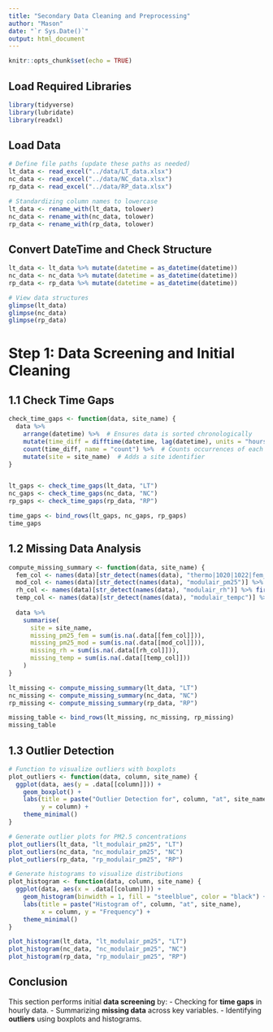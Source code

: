 ```yaml
---
title: "Secondary Data Cleaning and Preprocessing"
author: "Mason"
date: "`r Sys.Date()`"
output: html_document
---
```


```r
knitr::opts_chunk$set(echo = TRUE)
```

## Load Required Libraries
```r
library(tidyverse)
library(lubridate)
library(readxl)
```

## Load Data
```r
# Define file paths (update these paths as needed)
lt_data <- read_excel("../data/LT_data.xlsx")
nc_data <- read_excel("../data/NC_data.xlsx")
rp_data <- read_excel("../data/RP_data.xlsx")

# Standardizing column names to lowercase
lt_data <- rename_with(lt_data, tolower)
nc_data <- rename_with(nc_data, tolower)
rp_data <- rename_with(rp_data, tolower)
```

## Convert DateTime and Check Structure
```r
lt_data <- lt_data %>% mutate(datetime = as_datetime(datetime))
nc_data <- nc_data %>% mutate(datetime = as_datetime(datetime))
rp_data <- rp_data %>% mutate(datetime = as_datetime(datetime))

# View data structures
glimpse(lt_data)
glimpse(nc_data)
glimpse(rp_data)
```

# Step 1: Data Screening and Initial Cleaning

## 1.1 Check Time Gaps
```r
check_time_gaps <- function(data, site_name) {
  data %>%
    arrange(datetime) %>%  # Ensures data is sorted chronologically
    mutate(time_diff = difftime(datetime, lag(datetime), units = "hours")) %>%  # Computes time difference
    count(time_diff, name = "count") %>%  # Counts occurrences of each unique time gap
    mutate(site = site_name)  # Adds a site identifier
}


lt_gaps <- check_time_gaps(lt_data, "LT")
nc_gaps <- check_time_gaps(nc_data, "NC")
rp_gaps <- check_time_gaps(rp_data, "RP")

time_gaps <- bind_rows(lt_gaps, nc_gaps, rp_gaps)
time_gaps
```

## 1.2 Missing Data Analysis
```r
compute_missing_summary <- function(data, site_name) {
  fem_col <- names(data)[str_detect(names(data), "thermo|1020|1022|fem_avg")] %>% first() # Selects the first matching FEM column
  mod_col <- names(data)[str_detect(names(data), "modulair_pm25")] %>% first()
  rh_col <- names(data)[str_detect(names(data), "modulair_rh")] %>% first()
  temp_col <- names(data)[str_detect(names(data), "modulair_tempc")] %>% first()
  
  data %>%
    summarise(
      site = site_name,
      missing_pm25_fem = sum(is.na(.data[[fem_col]])),
      missing_pm25_mod = sum(is.na(.data[[mod_col]])),
      missing_rh = sum(is.na(.data[[rh_col]])),
      missing_temp = sum(is.na(.data[[temp_col]]))
    )
}

lt_missing <- compute_missing_summary(lt_data, "LT")
nc_missing <- compute_missing_summary(nc_data, "NC")
rp_missing <- compute_missing_summary(rp_data, "RP")

missing_table <- bind_rows(lt_missing, nc_missing, rp_missing)
missing_table
```

## 1.3 Outlier Detection
```r
# Function to visualize outliers with boxplots
plot_outliers <- function(data, column, site_name) {
  ggplot(data, aes(y = .data[[column]])) +
    geom_boxplot() +
    labs(title = paste("Outlier Detection for", column, "at", site_name),
         y = column) +
    theme_minimal()
}

# Generate outlier plots for PM2.5 concentrations
plot_outliers(lt_data, "lt_modulair_pm25", "LT")
plot_outliers(nc_data, "nc_modulair_pm25", "NC")
plot_outliers(rp_data, "rp_modulair_pm25", "RP")

# Generate histograms to visualize distributions
plot_histogram <- function(data, column, site_name) {
  ggplot(data, aes(x = .data[[column]])) +
    geom_histogram(binwidth = 1, fill = "steelblue", color = "black") +
    labs(title = paste("Histogram of", column, "at", site_name),
         x = column, y = "Frequency") +
    theme_minimal()
}

plot_histogram(lt_data, "lt_modulair_pm25", "LT")
plot_histogram(nc_data, "nc_modulair_pm25", "NC")
plot_histogram(rp_data, "rp_modulair_pm25", "RP")
```

## Conclusion
This section performs initial **data screening** by:
- Checking for **time gaps** in hourly data.
- Summarizing **missing data** across key variables.
- Identifying **outliers** using boxplots and histograms.


